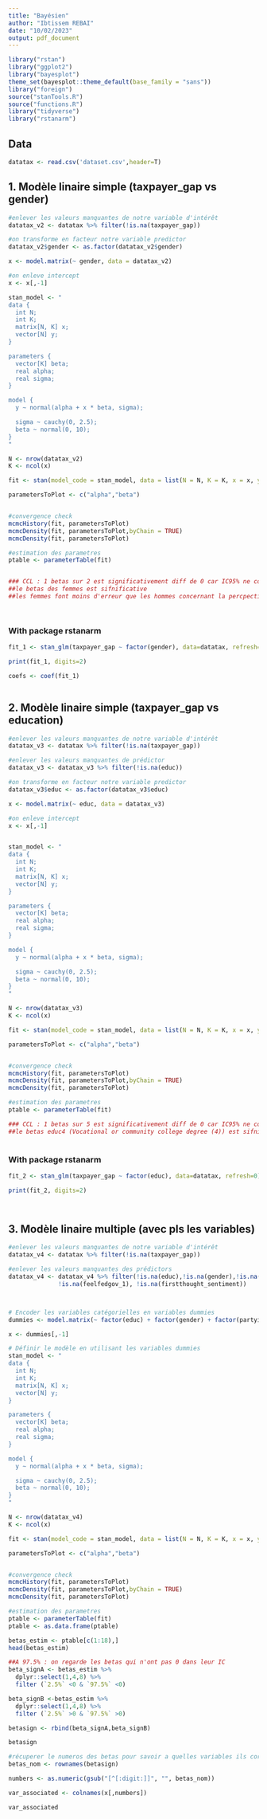 ---
title: "Bayésien"
author: "Ibtissem REBAI"
date: "10/02/2023"
output: pdf_document
---


```{r setup, include=FALSE}
library("rstan")
library("ggplot2")
library("bayesplot")
theme_set(bayesplot::theme_default(base_family = "sans"))
library("foreign")
source("stanTools.R")
source("functions.R")
library("tidyverse")
library("rstanarm")
```

## Data

```{r}
datatax <- read.csv('dataset.csv',header=T)

```


## 1. Modèle linaire simple (taxpayer_gap vs gender)


```{r}
#enlever les valeurs manquantes de notre variable d'intérêt
datatax_v2 <- datatax %>% filter(!is.na(taxpayer_gap))

#on transforme en facteur notre variable predictor
datatax_v2$gender <- as.factor(datatax_v2$gender)

x <- model.matrix(~ gender, data = datatax_v2)

#on enleve intercept
x <- x[,-1]

stan_model <- "
data {
  int N;
  int K;
  matrix[N, K] x;
  vector[N] y;
}

parameters {
  vector[K] beta;
  real alpha;
  real sigma;
}

model {
  y ~ normal(alpha + x * beta, sigma);

  sigma ~ cauchy(0, 2.5); 
  beta ~ normal(0, 10); 
}
"

N <- nrow(datatax_v2)
K <- ncol(x)

fit <- stan(model_code = stan_model, data = list(N = N, K = K, x = x, y = datatax_v2$taxpayer_gap))

parametersToPlot <- c("alpha","beta")


#convergence check
mcmcHistory(fit, parametersToPlot)
mcmcDensity(fit, parametersToPlot,byChain = TRUE)
mcmcDensity(fit, parametersToPlot)

#estimation des parametres
ptable <- parameterTable(fit)


### CCL : 1 betas sur 2 est significativement diff de 0 car IC95% ne contient pas 0
##le betas des femmes est sifnificative
##les femmes font moins d'erreur que les hommes concernant la percpection des taxes         




```

### With package rstanarm

```{r}



fit_1 <- stan_glm(taxpayer_gap ~ factor(gender), data=datatax, refresh=0)

print(fit_1, digits=2)

coefs <- coef(fit_1)



```




## 2. Modèle linaire simple (taxpayer_gap vs education)


```{r}
#enlever les valeurs manquantes de notre variable d'intérêt
datatax_v3 <- datatax %>% filter(!is.na(taxpayer_gap))

#enlever les valeurs manquantes de prédictor
datatax_v3 <- datatax_v3 %>% filter(!is.na(educ))

#on transforme en facteur notre variable predictor
datatax_v3$educ <- as.factor(datatax_v3$educ)

x <- model.matrix(~ educ, data = datatax_v3)

#on enleve intercept
x <- x[,-1]


stan_model <- "
data {
  int N;
  int K;
  matrix[N, K] x;
  vector[N] y;
}

parameters {
  vector[K] beta;
  real alpha;
  real sigma;
}

model {
  y ~ normal(alpha + x * beta, sigma);

  sigma ~ cauchy(0, 2.5); 
  beta ~ normal(0, 10); 
}
"

N <- nrow(datatax_v3)
K <- ncol(x)

fit <- stan(model_code = stan_model, data = list(N = N, K = K, x = x, y = datatax_v3$taxpayer_gap))

parametersToPlot <- c("alpha","beta")


#convergence check
mcmcHistory(fit, parametersToPlot)
mcmcDensity(fit, parametersToPlot,byChain = TRUE)
mcmcDensity(fit, parametersToPlot)

#estimation des parametres
ptable <- parameterTable(fit)

### CCL : 1 betas sur 5 est significativement diff de 0 car IC95% ne contient pas 0
##le betas educ4 (Vocational or community college degree (4)) est sifnificative
         

```

### With package rstanarm

```{r}


fit_2 <- stan_glm(taxpayer_gap ~ factor(educ), data=datatax, refresh=0)

print(fit_2, digits=2)




```

## 3. Modèle linaire multiple (avec pls les variables)

```{r}

#enlever les valeurs manquantes de notre variable d'intérêt
datatax_v4 <- datatax %>% filter(!is.na(taxpayer_gap))

#enlever les valeurs manquantes des prédictors
datatax_v4 <- datatax_v4 %>% filter(!is.na(educ),!is.na(gender),!is.na(partyid),!is.na(educ),!is.na(taxpayer),
              !is.na(feelfedgov_1), !is.na(firstthought_sentiment))



# Encoder les variables catégorielles en variables dummies
dummies <- model.matrix(~ factor(educ) + factor(gender) + factor(partyid) + factor(taxpayer) + factor(firstthought_sentiment), data = datatax_v4)

x <- dummies[,-1]

# Définir le modèle en utilisant les variables dummies
stan_model <- "
data {
  int N;
  int K;
  matrix[N, K] x;
  vector[N] y;
}

parameters {
  vector[K] beta;
  real alpha;
  real sigma;
}

model {
  y ~ normal(alpha + x * beta, sigma);

  sigma ~ cauchy(0, 2.5); 
  beta ~ normal(0, 10); 
}
"

N <- nrow(datatax_v4)
K <- ncol(x)

fit <- stan(model_code = stan_model, data = list(N = N, K = K, x = x, y = datatax_v4$taxpayer_gap))

parametersToPlot <- c("alpha","beta")


#convergence check
mcmcHistory(fit, parametersToPlot)
mcmcDensity(fit, parametersToPlot,byChain = TRUE)
mcmcDensity(fit, parametersToPlot)

#estimation des parametres
ptable <- parameterTable(fit)
ptable <- as.data.frame(ptable)

betas_estim <- ptable[c(1:18),]
head(betas_estim)

##A 97.5% : on regarde les betas qui n'ont pas 0 dans leur IC
beta_signA <- betas_estim %>%
  dplyr::select(1,4,8) %>%
  filter (`2.5%` <0 & `97.5%` <0)

beta_signB <-betas_estim %>%
  dplyr::select(1,4,8) %>%
  filter (`2.5%` >0 & `97.5%` >0)

betasign <- rbind(beta_signA,beta_signB)

betasign

#récuperer le numeros des betas pour savoir a quelles variables ils correspondent
betas_nom <- rownames(betasign)

numbers <- as.numeric(gsub("[^[:digit:]]", "", betas_nom))

var_associated <- colnames(x[,numbers])

var_associated

```
